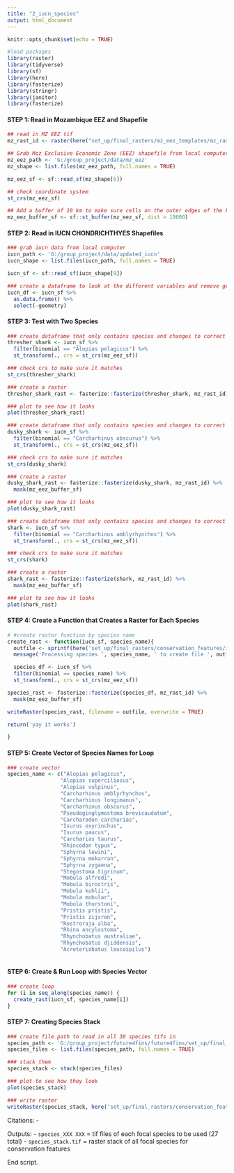 ```yaml
---
title: "2_iucn_species"
output: html_document
---
```


```r
knitr::opts_chunk$set(echo = TRUE)

#load packages
library(raster)
library(tidyverse)
library(sf)
library(here)
library(fasterize)
library(stringr)
library(janitor)
library(fasterize)
```

#### **STEP 1: Read in Mozambique EEZ and Shapefile**
```r
## read in MZ EEZ tif
mz_rast_id <- raster(here("set_up/final_rasters/mz_eez_templates/mz_rast_id.tif"))

## Grab Moz Exclusive Economic Zone (EEZ) shapefile from local computer
mz_eez_path <- 'G:/group_project/data/mz_eez'
mz_shape <- list.files(mz_eez_path, full.names = TRUE) 

mz_eez_sf <- sf::read_sf(mz_shape[6])

## check coordinate system
st_crs(mz_eez_sf)

## Add a buffer of 10 km to make sure cells on the outer edges of the EEZ are included
mz_eez_buffer_sf <- sf::st_buffer(mz_eez_sf, dist = 10000)
```


#### **STEP 2: Read in IUCN CHONDRICHTHYES Shapefiles**
```r
### grab iucn data from local computer
iucn_path <- 'G:/group_project/data/updated_iucn'
iucn_shape <- list.files(iucn_path, full.names = TRUE) 

iucn_sf <- sf::read_sf(iucn_shape[9])

### create a dataframe to look at the different variables and remove geometry to speed it up
iucn_df <- iucn_sf %>%
  as.data.frame() %>% 
  select(-geometry)

```


#### **STEP 3: Test with Two Species**
```r
### create dataframe that only contains species and changes to correct crs
thresher_shark <- iucn_sf %>% 
  filter(binomial == "Alopias pelagicus") %>% 
  st_transform(., crs = st_crs(mz_eez_sf))

### check crs to make sure it matches
st_crs(thresher_shark)

### create a raster 
thresher_shark_rast <- fasterize::fasterize(thresher_shark, mz_rast_id)

### plot to see how it looks
plot(thresher_shark_rast)

### create dataframe that only contains species and changes to correct crs
dusky_shark <- iucn_sf %>% 
  filter(binomial == "Carcharhinus obscurus") %>% 
  st_transform(., crs = st_crs(mz_eez_sf))

### check crs to make sure it matches
st_crs(dusky_shark)

### create a raster 
dusky_shark_rast <- fasterize::fasterize(dusky_shark, mz_rast_id) %>% 
  mask(mz_eez_buffer_sf)

### plot to see how it looks
plot(dusky_shark_rast)

### create dataframe that only contains species and changes to correct crs
shark <- iucn_sf %>% 
  filter(binomial == "Carcharhinus amblyrhynchos") %>% 
  st_transform(., crs = st_crs(mz_eez_sf))

### check crs to make sure it matches
st_crs(shark)

### create a raster 
shark_rast <- fasterize::fasterize(shark, mz_rast_id) %>% 
  mask(mz_eez_buffer_sf)

### plot to see how it looks
plot(shark_rast)
```

#### **STEP 4: Create a Function that Creates a Raster for Each Species**
```r
# #create raster function by species name
create_rast <- function(iucn_sf, species_name){
  outfile <- sprintf(here('set_up/final_rasters/conservation_features/iucn_species/species_%s.tif'), species_name)
  message('Processing species ', species_name, ' to create file ', outfile)

  species_df <- iucn_sf %>%
  filter(binomial == species_name) %>% 
  st_transform(., crs = st_crs(mz_eez_sf))

species_rast <- fasterize::fasterize(species_df, mz_rast_id) %>% 
  mask(mz_eez_buffer_sf)

writeRaster(species_rast, filename = outfile, overwrite = TRUE)

return('yay it works')

}
```

#### **STEP 5: Create Vector of Species Names for Loop**
```r
### create vector 
species_name <- c("Alopias pelagicus",
                 "Alopias superciliosus",
                 "Alopias vulpinus",
                 "Carcharhinus amblyrhynchos",
                 "Carcharhinus longimanus",
                 "Carcharhinus obscurus",
                 "Pseudoginglymostoma brevicaudatum",
                 "Carcharodon carcharias",
                 "Isurus oxyrinchus",
                 "Isurus paucus",
                 "Carcharias taurus",
                 "Rhincodon typus",
                 "Sphyrna lewini",
                 "Sphyrna mokarran",
                 "Sphyrna zygaena",
                 "Stegostoma tigrinum",
                 "Mobula alfredi",
                 "Mobula birostris",
                 "Mobula kuhlii",
                 "Mobula mobular",
                 "Mobula thurstoni",
                 "Pristis pristis",
                 "Pristis zijsron",
                 "Rostroraja alba",
                 "Rhina ancylostoma",
                 "Rhynchobatus australiae",
                 "Rhynchobatus djiddensis",
                 "Acroteriobatus leucospilus")
                 
```

#### **STEP 6: Create & Run Loop with Species Vector**
```r
### create loop 
for (i in seq_along(species_name)) {
  create_rast(iucn_sf, species_name[i])
}
```

#### **STEP 7: Creating Species Stack**
```r
### create file path to read in all 30 species tifs in 
species_path <- 'G:/group_project/future4fins/future4fins/set_up/final_rasters/conservation_features/iucn_species'
species_files <- list.files(species_path, full.names = TRUE)

### stack them 
species_stack <- stack(species_files)

### plot to see how they look
plot(species_stack)

### write raster
writeRaster(species_stack, here('set_up/final_rasters/conservation_features/species_stack.tif'), overwrite = TRUE)
```

Citations:
 - 
 
Outputs:
 - `species_XXX XXX` = tif files of each focal species to be used (27 total)
 - `species_stack.tif` = raster stack of all focal species for conservation features
 
End script.



